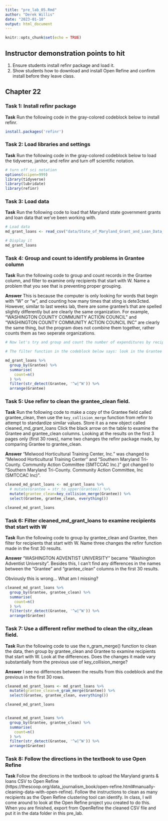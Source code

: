 ```yaml
---
title: "pre_lab_05.Rmd"
author: "Derek Willis"
date: "2023-01-10"
output: html_document
---
```


```r
knitr::opts_chunk$set(echo = TRUE)
```

## Instructor demonstration points to hit

1.  Ensure students install refinr package and load it.
2.  Show students how to download and install Open Refine and confirm install before they leave class.

## Chapter 22

### Task 1: Install refinr package

**Task** Run the following code in the gray-colored codeblock below to install refinr.

```r
install.packages('refinr')
```

### Task 2: Load libraries and settings

**Task** Run the following code in the gray-colored codeblock below to load the tidyverse, janitor, and refinr and turn off scientific notation.

```r
# turn off sci notation
options(scipen=999)
library(tidyverse)
library(lubridate)
library(refinr)
```

### Task 3: Load data

**Task** Run the following code to load that Maryland state government grants and loan data that we've been working with.

```r
# Load data
md_grant_loans <- read_csv("data/State_of_Maryland_Grant_and_Loan_Data__FY2009_to_FY2022.csv")

# Display it
md_grant_loans

```

### Task 4: Group and count to identify problems in Grantee column

**Task** Run the following code to group and count records in the Grantee column, and filter to examine only recipients that start with W. Name a problem that you see that is preventing proper grouping. 

**Answer** This is because the computer is only looking for words that begin with "W" or "w", and counting how many times that sting is dete3cted. However, similar to last weeks lab, there are some grantee's that are spelled slightly differently but are clearly the same organization. For example, "WASHINGTON COUNTY COMMUNITY ACTION COUNCIL" and "WASHINGTON COUNTY COMMUNITY ACTION COUNCIL INC" are clearly the same thing, but the program does not combine them together, rather counts them as two seperate organizations. 

```r
# Now let's try and group and count the number of expenditures by recipient. To make it a bit more manageable, let's use another string function from `stringr` and filter for recipients that start with the uppercase "W" or lowercase "w" using the function `str_detect()` with a regular expression.  

# The filter function in the codeblock below says: look in the Grantee column, and pluck out any value that starts with (the "^" symbol means "starts with") a lowercase "w" OR (the vertical "|", called a pipe, means OR) an uppercase "W". 

md_grant_loans %>%
  group_by(Grantee) %>%
  summarise(
    count=n()
  ) %>%
  filter(str_detect(Grantee, '^w|^W')) %>%
  arrange(Grantee)
```

### Task 5: Use refinr to clean the grantee_clean field.

**Task** Run the following code to make a copy of the Grantee field called grantee_clean, then use the `key_collision_merge` function from refinr to attempt to standardize similar values. Store it as a new object called cleaned_md_grant_loans Click the black arrow on the table to examine the Grantee and grantee_clean columns. Looking at the results on the first 3 pages only (first 30 rows), name two changes the refinr package made, by comparing Grantee to grantee_clean.

**Answer** "Melwood Horticultural Training Center, Inc." was changed to "Melwood Horticultural Training Center" and "Southern Maryland Tri-County. Community Action Committee (SMTCCAC Inc.)" got changed to "Southern Maryland Tri-County. Community Action Committee, Inc (SMTCCAC Inc)".

```r
cleaned_md_grant_loans <- md_grant_loans %>%
  # mutate(Grantee = str_to_upper(Grantee)) %>%
  mutate(grantee_clean=key_collision_merge(Grantee)) %>%
  select(Grantee, grantee_clean, everything())

cleaned_md_grant_loans

```

### Task 6: Filter cleaned_md_grant_loans to examine recipients that start with W

**Task** Run the following code to group by grantee_clean and Grantee, then filter for recipients that start with W. Name three changes the refinr function made in the first 30 results. 

**Answer** "WASHINGTON ADVENTIST UNIVERSITY" became "Washington Adventist University". Besides this, I can't find any differences in the names between the "Grantee" and "grantee_clean" columns in the first 30 results.

Obviously this is wrong... What am I missing? 

```r
cleaned_md_grant_loans %>%
  group_by(Grantee, grantee_clean) %>%
  summarise(
    count=n()
  ) %>%
  filter(str_detect(Grantee, '^w|^W')) %>%
  arrange(Grantee)
```

### Task 7: Use a different refinr method to clean the city_clean field.

**Task** Run the following code to use the n_gram_merge() function to clean the data, then group by grantee_clean and Grantee to examine recipients that start with W. Look at the differences. Does the changes it made vary substantially from the previous use of key_collision_merge? 

**Answer** I see no differnces between the results from this codeblock and the previous in the first 30 rows. 

```r
cleaned_md_grant_loans <- md_grant_loans %>%
  mutate(grantee_clean=n_gram_merge(Grantee)) %>%
  select(Grantee, grantee_clean, everything())

cleaned_md_grant_loans


cleaned_md_grant_loans %>%
  group_by(Grantee, grantee_clean) %>%
  summarise(
    count=n()
  ) %>%
  filter(str_detect(Grantee, '^w|^W')) %>%
  arrange(Grantee)

```

### Task 8: Follow the directions in the textbook to use Open Refine

**Task** Follow the directions in the textbook to upload the Maryland grants & loans CSV to Open Refine (https://thescoop.org/data_journalism_book/open-refine.html#manually-cleaning-data-with-open-refine). Follow the instructions to clean as many recipients as the Open Refine clustering tool can identify. In class, I will come around to look at the Open Refine project you created to do this. When you are finished, export from OpenRefine the cleaned CSV file and put it in the data folder in this pre_lab.
